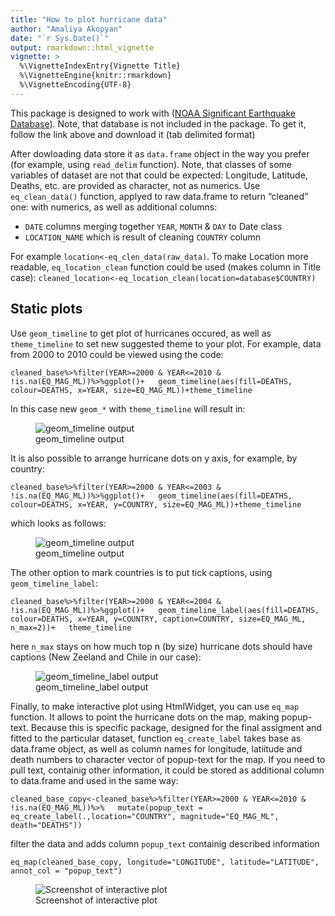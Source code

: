 ```yaml
---
title: "How to plot hurricane data"
author: "Amaliya Akopyan"
date: "`r Sys.Date()`"
output: rmarkdown::html_vignette
vignette: >
  %\VignetteIndexEntry{Vignette Title}
  %\VignetteEngine{knitr::rmarkdown}
  %\VignetteEncoding{UTF-8}
---
```




This package is designed to work with ([NOAA Significant Earthquake Database](https://www.ngdc.noaa.gov/nndc/struts/form?t=101650&s=1&d=1)). Note, that database is not included in the package. To get it, follow the link above and download it (tab delimited format)

After dowloading data store it as `data.frame` object in the way you prefer (for example, using `read_delim` function). Note, that classes of some variables of dataset are not that could be expected: Longitude, Latitude, Deaths, etc. are provided as character, not as numerics.
Use `eq_clean_data()` function, applyed to raw data.frame to return "cleaned" one: with numerics, as well as additional columns: 

- `DATE` columns merging together `YEAR`, `MONTH` & `DAY` to Date class
- `LOCATION_NAME` which is result of cleaning `COUNTRY` column

For example `location<-eq_clen_data(raw_data)`.
To make Location more readable, `eq_location_clean` function could be used (makes column in Title case): `cleaned_location<-eq_location_clean(location=database$COUNTRY)`




## Static plots

Use `geom_timeline` to get plot of hurricanes occured, as well as `theme_timeline` to set new suggested theme to your plot. For example, data from 2000 to 2010 could be viewed using the code:


 `cleaned_base%>%filter(YEAR>=2000 & YEAR<=2010 & !is.na(EQ_MAG_ML))%>%ggplot()+
  geom_timeline(aes(fill=DEATHS, colour=DEATHS, x=YEAR, size=EQ_MAG_ML))+theme_timeline`
  
In this case new `geom_*` with `theme_timeline`  will result in: 


![geom_timeline output](geom_timeline_output1.png)

It is also possible to arrange hurricane dots on y axis, for example, by country:

`cleaned_base%>%filter(YEAR>=2000 & YEAR<=2003 & !is.na(EQ_MAG_ML))%>%ggplot()+
  geom_timeline(aes(fill=DEATHS, colour=DEATHS, x=YEAR, y=COUNTRY, size=EQ_MAG_ML))+theme_timeline`
  
which looks as follows:

![geom_timeline output](geom_timeline_output2.png)


The other option to mark countries is to put tick captions, using `geom_timeline_label`:

`cleaned_base%>%filter(YEAR>=2000 & YEAR<=2004 & !is.na(EQ_MAG_ML))%>%ggplot()+
  geom_timeline_label(aes(fill=DEATHS, colour=DEATHS, x=YEAR, y=COUNTRY, caption=COUNTRY, size=EQ_MAG_ML, n_max=2))+
  theme_timeline`
  
here `n_max` stays on how much top n (by size) hurricane dots should have captions (New Zeeland and Chile in our case):


![geom_timeline_label output](geom_timeline_label_output.png)


Finally, to make interactive plot using HtmlWidget, you can use `eq_map` function. It allows to point the hurricane dots on the map, making popup-text. Because this is specific package, designed for the final assigment and fitted to the particular dataset, function `eq_create_label` takes base as data.frame object, as well as column names for longitude, latiitude and death numbers to character vector of popup-text for the map. If you need to pull text, containig other information, it could be stored as additional column to data.frame and used in the same way:

`cleaned_base_copy<-cleaned_base%>%filter(YEAR>=2000 & YEAR<=2010 & !is.na(EQ_MAG_ML))%>%
  mutate(popup_text = eq_create_label(.,location="COUNTRY", magnitude="EQ_MAG_ML", death="DEATHS"))` 
  
filter the data and adds column `popup_text` containig described information
  
  
`eq_map(cleaned_base_copy, longitude="LONGITUDE", latitude="LATITUDE", annot_col = "popup_text")`

![Screenshot of interactive plot](eq_map_output.png)

